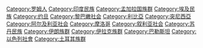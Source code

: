{{Commons_category}}
{{Category_main}}

[[Category:罗姆人|Category:罗姆人]]
[[Category:印度民族|Category:印度民族]]
[[Category:孟加拉国族群|Category:孟加拉国族群]]
[[Category:埃及民族|Category:埃及民族]]
[[Category:约旦|Category:约旦]]
[[Category:黎巴嫩社会|Category:黎巴嫩社会]]
[[Category:利比亞|Category:利比亞]]
[[Category:突尼西亞|Category:突尼西亞]]
[[Category:阿尔及利亚社会|Category:阿尔及利亚社会]]
[[Category:摩洛哥|Category:摩洛哥]]
[[Category:叙利亚社会|Category:叙利亚社会]]
[[Category:苏丹民族|Category:苏丹民族]]
[[Category:伊朗族群|Category:伊朗族群]]
[[Category:伊拉克族群|Category:伊拉克族群]]
[[Category:巴勒斯坦|Category:巴勒斯坦]]
[[Category:以色列社會|Category:以色列社會]]
[[Category:土耳其族群|Category:土耳其族群]]
